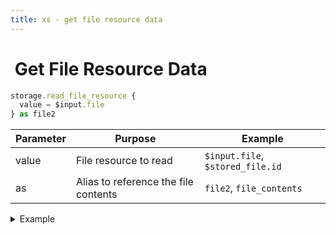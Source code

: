 ```yaml
---
title: xs - get file resource data
---
```


# <img src="../assets/docuBadge (11).png" alt="" data-size="line" /> Get File Resource Data <a href="#xs-readfileresource" id="xs-readfileresource"></a>

```javascript
storage.read_file_resource {
  value = $input.file
} as file2
```

| Parameter | Purpose                              | Example                          |
| --------- | ------------------------------------ | -------------------------------- |
| value     | File resource to read                | `$input.file`, `$stored_file.id` |
| as        | Alias to reference the file contents | `file2`, `file_contents`         |

<details>

<summary>Example</summary>

```javascript
storage.read_file_resource {
  value = $stored_document.id
} as document_contents
```

* Reads contents of a stored file resource

</details>
